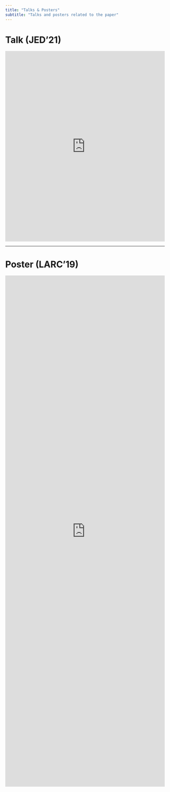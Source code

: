 ```yaml
---
title: "Talks & Posters"
subtitle: "Talks and posters related to the paper"
---
```


# Talk (JED'21) {.unnumbered .unlisted}

<object data="JED21.pdf" type="application/pdf" width="100%" height="600">
  <iframe
    src="https://docs.google.com/viewer?url=https://github.com/ma-riviere/DE-AoP-23/raw/gh-pages/content/extras/coms/JED21.pdf&embedded=true"
    width="100%" height="600" frameborder="0">
  </iframe>
</object>

***

# Poster (LARC'19) {.unnumbered .unlisted}

<object data="LARC19.pdf" type="application/pdf" width="100%" height="1610">
  <iframe
    src="https://docs.google.com/viewer?url=https://github.com/ma-riviere/DE-AoP-23/raw/gh-pages/content/extras/coms/LARC19.pdf&embedded=true"
    width="100%" height="1610" frameborder="0">
  </iframe>
</object>